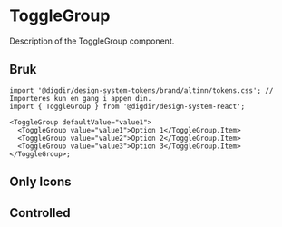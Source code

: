 
<Meta of={ToggleGroupStories} />

# ToggleGroup

Description of the ToggleGroup component.

<Primary />
<Controls />

## Bruk

<Information text='token' />

```tsx
import '@digdir/design-system-tokens/brand/altinn/tokens.css'; // Importeres kun en gang i appen din.
import { ToggleGroup } from '@digdir/design-system-react';

<ToggleGroup defaultValue="value1">
  <ToggleGroup value="value1">Option 1</ToggleGroup.Item>
  <ToggleGroup value="value2">Option 2</ToggleGroup.Item>
  <ToggleGroup value="value3">Option 3</ToggleGroup.Item>
</ToggleGroup>;
```

## Only Icons

<Canvas of={ToggleGroupStories.OnlyIcons} />

## Controlled

<Canvas of={ToggleGroupStories.Controlled} />
